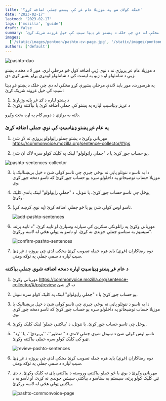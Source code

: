 ```yaml
---
title: 'څنګه کولای شو په موزیلا عام غږ کې پښتو جملې اضافه کړو؟'
date: '2023-02-17'
lastmod: '2023-02-17'
tags: ['mozilla', 'guide']
draft: false
summary: 'موږ باید لاندې مرحلې بشپړې کړو مخکې له دې چې خلک د پښتو غږ ډیټا سیټ کې خپل غږونه شریک کړئ:'
images:
  ['/static/images/pontoon/pashto-cv-page.jpg', '/static/images/pontoon/pontoon-unreviewed.jpg']
authors: ['default']
---
```


![pashto-dao](/static/images/twitter-card.png)

د موزیلا عام غږ پروژې ته د نوې ژبې اضافه کول څو مرحلې لري. موږ لا د مخه د پښتو ژبې د شاملولو او د ژبو په لیست کې د شاملولو لومړی پړاو بشپړ کړی دی.

په هرصورت، موږ باید لاندې مرحلې بشپړې کړو مخکې له دې چې خلک د پښتو غږ ډیټا سیټ کې خپل غږونه شریک کړئ:

1. د پښتو لپاره د ګډ غږ پاڼه وژباړئ
2. د غږیز ډیټاسیټ لپاره په پښتو کې جملې اضافه کړئ یا بیاکتنه وکړئ

دلته به یوازې د دویم ګام په اړه بحث وکړو.

### په عام غږ پښتو ډیټاسیټ کې نوې جملې اضافه کړئ

1. مهرباني وکړئ د پښتو جملو راټولولو پروژې ته لاړ شئ https://commonvoice.mozilla.org/sentence-collector/#/ps

2. یو حساب جوړ کړئ یا د "جملې راټولولو" لینک په کلیک کولو سره لاګ ان شئ.

![pashto-sentences-collector](/static/images/sentences/pashto-sentence-add.jpg)

3. دا به تاسو د ننوتلو پاڼې ته بوځي چیرې چې تاسو کولی شئ د خپل بریښنالیک یا موزیلا حساب توضیحاتو په داخلولو سره یو حساب جوړ کړئ که تاسو دمخه جوړ کړی وي.

4. یوځل چې تاسو حساب جوړ کړئ، یا ننوتل، د "جملې راټولولو" لینک باندې کلیک وکړئ.

5. تاسو اوس کولی شئ یو یا څو جملې اضافه کړئ (په نوې کرښه کې).

   ![add-pashto-sentences](/static/images/sentences/submit-sentences.jpg)

6. مهرباني وکړئ په راتلونکي سکرین کې سپارنه وسپارئ او تایید کړئ. "د تایید پرته، سیسټم به ستاسو جملې خوندي نه کړئ، او تاسو به ټولې هڅې له لاسه ورکړئ".

   ![confirm-pashto-sentences](/static/images/sentences/confirm-sentences.jpg)

7. دوه رضاکاران (غړي) باید هره جمله تصویب کړئ مخکې لدې چې پروژه د غږ ډیټا سیټ لپاره د سمې جملې په توګه ومني.

### د عام غږ پښتو ډیټاسیټ لپاره دمخه اضافه شوي جملې بیاکتنه

1. مهرباني وکړئ https://commonvoice.mozilla.org/sentence-collector/#/ps/review ته لاړ شئ

2. یو حساب جوړ کړئ یا د "جملې راټولولو" لینک په کلیک کولو سره ننوتل.

3. دا به تاسو د ننوتلو پاڼې ته بوځي چیرې چې تاسو کولی شئ د خپل بریښنالیک یا موزیلا حساب توضیحاتو په داخلولو سره یو حساب جوړ کړئ که تاسو دمخه جوړ کړی وي.

4. یوځل چې تاسو حساب جوړ کړئ، یا ننوتل، د 'بیاکتنې جملو' لینک کلیک وکړئ.

5. تاسو اوس کولی شئ د ښودل شوي جملې لاندې د ''منظور''، ''پرېږدئ''، یا ''رد'' تڼیو کې کلیک کولو سره جملې بیاکتنه وکړئ.

   ![review-pashto-sentences](/static/images/sentences/review-sentences.jpg)

6. دوه رضاکاران (غړي) باید هره جمله تصویب کړئ مخکې لدې چې پروژه د غږ ډیټا سیټ لپاره د سمې جملې په توګه ومني.

7. مهرباني وکړئ د یوې یا څو جملو بیاکتنې وروسته د بیاکتنې پای ته کلیک وکړئ. د دې تڼۍ کلیک کولو پرته، سیسټم به ستاسو د بیاکتنې سیشن خوندي نه کړئ، او تاسو به د بیاکتنې ټولې هڅې له لاسه ورکړئ.

   ![pashto-commonvoice-page](/static/images/sentences/confirm-review.jpg)
